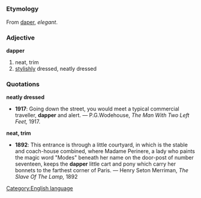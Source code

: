 =={{en}}==
[[Category:English language]]
===Etymology===
From {{enm}} [[daper]], ''elegant''.
===Adjective===
'''dapper'''
#neat, trim
#[[stylish]]ly dressed, neatly dressed

===Quotations===
'''neatly dressed'''
*'''1917''': Going down the street, you would meet a typical commercial traveller, '''dapper''' and alert. &mdash; P.G.Wodehouse, ''The Man With Two Left Feet,'' 1917.

'''neat, trim'''
*'''1892''': This entrance is through a little courtyard, in which is the stable and coach-house combined, where Madame Perinere, a lady who paints the magic word "Modes" beneath her name on the door-post of number seventeen, keeps the '''dapper''' little cart and pony which carry her bonnets to the farthest corner of Paris. &mdash; Henry Seton Merriman, ''The Slave Of The Lamp,'' 1892